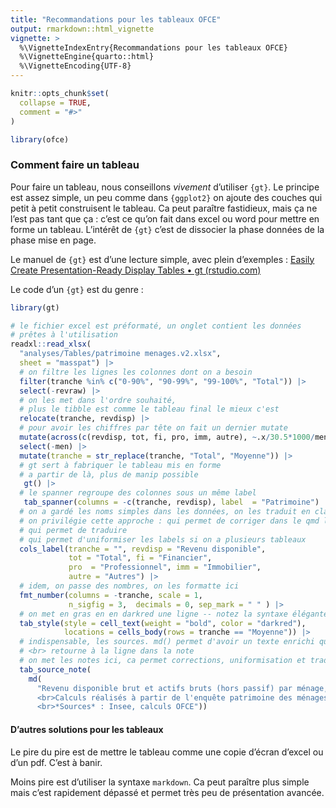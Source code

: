 ```yaml
---
title: "Recommandations pour les tableaux OFCE"
output: rmarkdown::html_vignette
vignette: >
  %\VignetteIndexEntry{Recommandations pour les tableaux OFCE}
  %\VignetteEngine{quarto::html}
  %\VignetteEncoding{UTF-8}
---
```


```r
knitr::opts_chunk$set(
  collapse = TRUE,
  comment = "#>"
)
```

```r
library(ofce)
```

### Comment faire un tableau

Pour faire un tableau, nous conseillons *vivement* d'utiliser `{gt}`. Le principe est assez simple, un peu comme dans `{ggplot2}` on ajoute des couches qui petit à petit construisent le tableau. Ca peut paraître fastidieux, mais ça ne l'est pas tant que ça : c'est ce qu'on fait dans excel ou word pour mettre en forme un tableau. L'intérêt de `{gt}` c'est de dissocier la phase données de la phase mise en page.

Le manuel de `{gt}` est d'une lecture simple, avec plein d’exemples : [Easily Create Presentation-Ready Display Tables • gt (rstudio.com)](https://gt.rstudio.com/)

Le code d'un `{gt}` est du genre :

``` r
library(gt)

# le fichier excel est préformaté, un onglet contient les données 
# prêtes à l'utilisation
readxl::read_xlsx(
  "analyses/Tables/patrimoine menages.v2.xlsx", 
  sheet = "masspat") |> 
  # on filtre les lignes les colonnes dont on a besoin
  filter(tranche %in% c("0-90%", "90-99%", "99-100%", "Total")) |> 
  select(-revraw) |> 
  # on les met dans l'ordre souhaité, 
  # plus le tibble est comme le tableau final le mieux c'est
  relocate(tranche, revdisp) |> 
  # pour avoir les chiffres par tête on fait un dernier mutate
  mutate(across(c(revdisp, tot, fi, pro, imm, autre), ~.x/30.5*1000/men)) |>
  select(-men) |> 
  mutate(tranche = str_replace(tranche, "Total", "Moyenne")) |>
  # gt sert à fabriquer le tableau mis en forme
  # a partir de là, plus de manip possible
   gt() |> 
  # le spanner regroupe des colonnes sous un même label
   tab_spanner(columns = -c(tranche, revdisp), label  = "Patrimoine") |> 
  # on a gardé les noms simples dans les données, on les traduit en clair ici
  # on privilégie cette approche : qui permet de corriger dans le qmd le texte
  # qui permet de traduire
  # qui permet d'uniformiser les labels si on a plusieurs tableaux
  cols_label(tranche = "", revdisp = "Revenu disponible", 
             tot = "Total", fi = "Financier", 
             pro  = "Professionnel", imm = "Immobilier", 
             autre = "Autres") |> 
  # idem, on passe des nombres, on les formatte ici
  fmt_number(columns = -tranche, scale = 1,
             n_sigfig = 3,  decimals = 0, sep_mark = " " ) |> 
  # on met en gras en en darkred une ligne -- notez la syntaxe élégante de gt
  tab_style(style = cell_text(weight = "bold", color = "darkred"), 
            locations = cells_body(rows = tranche == "Moyenne")) |> 
  # indispensable, les sources. md() permet d'avoir un texte enrichi qui comprend markdown
  # <br> retourne à la ligne dans la note
  # on met les notes ici, ca permet corrections, uniformisation et traduction
  tab_source_note(
    md(
      "Revenu disponible brut et actifs bruts (hors passif) par ménage, en euros, année 2022
      <br>Calculs réalisés à partir de l'enquête patrimoine des ménages 2017-2018 de l'Insee croisés avec les comptes nationaux du patrimoine de l'Insee de 2022
      <br>*Sources* : Insee, calculs OFCE"))
```

#### D'autres solutions pour les tableaux

Le pire du pire est de mettre le tableau comme une copie d'écran d'excel ou d'un pdf. C'est à banir.

Moins pire est d'utiliser la syntaxe `markdown`. Ca peut paraître plus simple mais c'est rapidement dépassé et permet très peu de présentation avancée.
